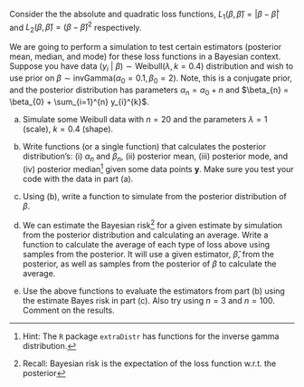 Consider the the absolute and quadratic loss functions,  $L_{1}(\beta, \hat{\beta}) = \vert\beta - \hat{\beta} \vert$ and $L_{2}(\beta, \hat{\beta}) = (\beta - \hat{\beta})^{2}$ respectively.

We are going to perform a simulation to test certain estimators (posterior mean, median, and mode) for these loss functions in a Bayesian context.
Suppose you have data $(y_{i} ~ \vert ~ \beta) \sim \text{Weibull}(\lambda, k = 0.4)$ distribution and wish to use prior on $\beta \sim \text{invGamma}(\alpha_{0} = 0.1,\beta_{0} = 2)$. Note, this is a conjugate prior, and the posterior distribution has parameters $\alpha_{n} = \alpha_{0} + n$ and $\beta_{n} = \beta_{0} + \sum_{i=1}^{n} y_{i}^{k}$.

(a) Simulate some Weibull data with $n = 20$ and the parameters $\lambda = 1$ (scale),  $k = 0.4$ (shape). 

(b) Write functions (or a single function) that calculates the posterior distribution's: (i) $\alpha_{n}$ and $\beta_{n}$, (ii) posterior mean, (iii) posterior mode, and (iv) posterior median^[Hint: The `R` package `extraDistr` has functions for the inverse gamma distribution.] given some data points $\boldsymbol{y}$. Make sure you test your code with the data in part (a).

(c) Using (b), write a function to simulate from the posterior distribution of $\beta$.

(d) We can estimate the Bayesian risk^[Recall: Bayesian risk is the expectation of the loss function w.r.t. the posterior] for a given estimate by simulation from the posterior distribution and calculating an average. Write a function to calculate the average of each type of loss above using samples from the posterior. It will use a given estimator, $\hat{\beta}$, from the posterior, as well as samples from the posterior of $\beta$ to calculate the average.

(d) Use the above functions to evaluate the estimators from part (b) using the estimate Bayes risk in part (c). Also try using $n=3$ and $n=100$. Comment on the results. 
